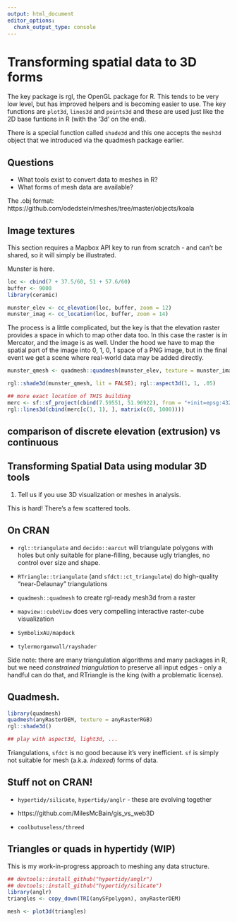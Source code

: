 ```yaml
---
output: html_document
editor_options: 
  chunk_output_type: console
---
```



# Transforming spatial data to 3D forms

The key package is rgl, the OpenGL package for R. This tends to be very low level, but has improved helpers and is becoming easier to use. The key functions are `plot3d`, `lines3d` and `points3d` and these are used just like the 2D base funtions in R (with the '3d' on the end). 


There is a special function called `shade3d` and this one accepts the `mesh3d` object that we introduced via the quadmesh package earlier. 




## Questions

* What tools exist to convert data to meshes in R? 
* What forms of mesh data are available? 


The .obj format: https://github.com/odedstein/meshes/tree/master/objects/koala


## Image textures

This section requires a Mapbox API key to run from scratch - and can't be shared, so it will simply be illustrated. 


Munster is here. 


```r
loc <- cbind(7 + 37.5/60, 51 + 57.6/60)
buffer <- 9000
library(ceramic)

munster_elev <- cc_elevation(loc, buffer, zoom = 12)
munster_imag <- cc_location(loc, buffer, zoom = 14)

```

The process is a little complicated, but the key is that the elevation raster provides a space in which to map other data too. In this case the raster is in Mercator, and the image is as well. Under the hood we have to map the spatial part of the image into 0, 1, 0, 1 space of a PNG image, but in the final event we get a scene where real-world data may be added directly. 

```r
munster_qmesh <- quadmesh::quadmesh(munster_elev, texture = munster_imag)

rgl::shade3d(munster_qmesh, lit = FALSE); rgl::aspect3d(1, 1, .05)

## more exact location of THIS building
merc <- sf::sf_project(cbind(7.59551, 51.96922), from = "+init=epsg:4326", to = raster::projection(munster_elev))
rgl::lines3d(cbind(merc[c(1, 1), ], matrix(c(0, 1000))))
```

## comparison of discrete elevation (extrusion) vs continuous

## Transforming Spatial Data using modular 3D tools {.exercise}

1. Tell us if you use 3D visualization or meshes in analysis. 


This is hard! There's a few scattered tools. 

## On CRAN 

* `rgl::triangulate` and `decido::earcut` will triangulate polygons with holes but only suitable for plane-filling, because ugly triangles, no control over size and shape. 

* `RTriangle::triangulate` (and `sfdct::ct_triangulate`) do high-quality "near-Delaunay" triangulations

* `quadmesh::quadmesh` to create rgl-ready mesh3d from a raster

* `mapview::cubeView` does very compelling interactive raster-cube visualization

* `SymbolixAU/mapdeck`

* `tylermorganwall/rayshader`


Side note: there are many triangulation algorithms and many packages in R, but we need *constrained triangulation* to preserve all input edges - only a handful can do that, and RTriangle is the king (with a problematic license). 


## Quadmesh. 


```r
library(quadmesh)
quadmesh(anyRasterDEM, texture = anyRasterRGB)
rgl::shade3d()

## play with aspect3d, light3d, ...

```

Triangulations, `sfdct` is no good because it's very inefficient. `sf` is simply not suitable for mesh (a.k.a. *indexed*) forms of data. 


## Stuff not on CRAN!

* `hypertidy/silicate`, `hypertidy/anglr` - these are evolving together 

* https://github.com/MilesMcBain/gis_vs_web3D 

* `coolbutuseless/threed`


## Triangles or quads in hypertidy (WIP)

This is my work-in-progress approach to meshing any data structure. 


```r
## devtools::install_github("hypertidy/anglr")
## devtools::install_github("hypertidy/silicate")
library(anglr)  
triangles <- copy_down(TRI(anySFpolygon), anyRasterDEM)

mesh <- plot3d(triangles)

```










